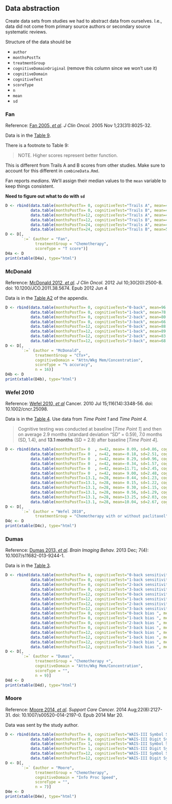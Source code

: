 ## Data abstraction

Create data sets from studies we had to abstract data from ourselves.
I.e., data did not come from primary source authors or secondary source systematic reviews.

Structure of the data should be

* `author`
* `monthsPostTx`
* `treatmentGroup`
* `cognitiveDomainOriginal` (remove this column since we won't use it)
* `cognitiveDomain`
* `cognitiveTest`
* `scoreType`
* `n`
* `mean`
* `sd`


### Fan

Reference: [Fan 2005, *et al*](http://www.ncbi.nlm.nih.gov/pubmed/16258100).
*J Clin Oncol.* 2005 Nov 1;23(31):8025-32.

Data is in the [Table 9](http://jco.ascopubs.org/content/23/31/8025/T9.expansion.html).

There is a footnote to Table 9:

> NOTE. Higher scores represent better function.

This is different from Trails A and B scores from other studies.
Make sure to account for this different in `combineData.Rmd`.

Fan reports *medians*.
We'll assign their median values to the `mean` variable to keep things consistent.

**Need to figure out what to do with `sd`**

```{r, results='asis'}
D <- rbind(data.table(monthsPostTx= 0, cognitiveTest="Trails A", mean=42.0, sd=NA, n=104, cognitiveDomain="Attn/Wkg Mem/Concentration"),
           data.table(monthsPostTx= 0, cognitiveTest="Trails B", mean=47.5, sd=NA, n=104, cognitiveDomain="Exec Fxn"),
           data.table(monthsPostTx=12, cognitiveTest="Trails A", mean=44.0, sd=NA, n= 91, cognitiveDomain="Attn/Wkg Mem/Concentration"),
           data.table(monthsPostTx=12, cognitiveTest="Trails B", mean=49.0, sd=NA, n= 91, cognitiveDomain="Exec Fxn"),
           data.table(monthsPostTx=24, cognitiveTest="Trails A", mean=47.0, sd=NA, n= 81, cognitiveDomain="Attn/Wkg Mem/Concentration"),
           data.table(monthsPostTx=24, cognitiveTest="Trails B", mean=50.0, sd=NA, n= 81, cognitiveDomain="Exec Fxn"))
D <- D[,
       `:=` (author = "Fan",
             treatmentGroup = "Chemotherapy",
             scoreType = "T score")]
D4a <- D
print(xtable(D4a), type="html")
```


### McDonald

Reference: [McDonald 2012, *et al*](http://www.ncbi.nlm.nih.gov/pubmed/22665542).
*J Clin Oncol.* 2012 Jul 10;30(20):2500-8. doi: 10.1200/JCO.2011.38.5674. Epub 2012 Jun 4

Data is in the [Table A2](http://jco.ascopubs.org/content/30/20/2500/T4.expansion.html) of the appendix.

```{r, results='asis'}
D <- rbind(data.table(monthsPostTx= 0, cognitiveTest="0-back", mean=96.1, sd= 8.2),
           data.table(monthsPostTx= 0, cognitiveTest="1-back", mean=78.3, sd=30.1),
           data.table(monthsPostTx= 0, cognitiveTest="2-back", mean=80.1, sd=27.5),
           data.table(monthsPostTx= 0, cognitiveTest="3-back", mean=66.7, sd=25.2),
           data.table(monthsPostTx=12, cognitiveTest="0-back", mean=88.0, sd=21.9),
           data.table(monthsPostTx=12, cognitiveTest="1-back", mean=89.1, sd=13.2),
           data.table(monthsPostTx=12, cognitiveTest="2-back", mean=83.1, sd=16.1),
           data.table(monthsPostTx=12, cognitiveTest="3-back", mean=68.4, sd=22.9))
D <- D[,
       `:=` (author = "McDonald",
             treatmentGroup = "CTx+",
             cognitiveDomain = "Attn/Wkg Mem/Concentration",
             scoreType = "% accuracy",
             n = 16)]
D4b <- D
print(xtable(D4b), type="html")
```


### Wefel 2010

Reference: [Wefel 2010, *et al*](http://www.ncbi.nlm.nih.gov/pubmed/20564075)
Cancer. 2010 Jul 15;116(14):3348-56. doi: 10.1002/cncr.25098.

Data is in the [Table 4](http://onlinelibrary.wiley.com/doi/10.1002/cncr.25098/full#sec1-2).
Use data from *Time Point 1* and *Time Point 4*.

> Cognitive testing was conducted at baseline [*Time Point 1*] and then on
> average 2.9 months (standard deviation "SD" = 0.59), 7.0 months (SD, 1.4),
> and **13.1 months** (SD = 2.8) after baseline [*Time Point 4*].

```{r, results='asis'}
D <- rbind(data.table(monthsPostTx= 0  , n=42, mean= 0.09, sd=0.86, cognitiveTest="Hopkins Verbal Learning Test Total", cognitiveDomain="Verbal Memory", scoreType="Z-score"),
           data.table(monthsPostTx= 0  , n=42, mean=-0.18, sd=2.51, cognitiveTest="Trail Making Part B", cognitiveDomain="Exec Fxn", scoreType="Z-score"),
           data.table(monthsPostTx= 0  , n=42, mean= 0.29, sd=0.96, cognitiveTest="MAE Controlled Oral Word Association", cognitiveDomain="Verbal Ability/Language", scoreType="Z-score"),
           data.table(monthsPostTx= 0  , n=42, mean=-0.34, sd=1.57, cognitiveTest="Trail Making Part A", cognitiveDomain="Attn/Wkg Mem/Concentration", scoreType="Z-score"),
           data.table(monthsPostTx= 0  , n=42, mean=11.71, sd=2.45, cognitiveTest="WAIS-R Digit Symbol", cognitiveDomain="Information Proc Speed", scoreType="Scaled score"),
           data.table(monthsPostTx= 0  , n=42, mean= 9.00, sd=2.48, cognitiveTest="WAIS-R Digit Span", cognitiveDomain="Attn/Wkg Mem/Concentration", scoreType="Scaled score"),
           data.table(monthsPostTx=13.1, n=28, mean=-0.44, sd=1.23, cognitiveTest="Hopkins Verbal Learning Test Total", cognitiveDomain="Verbal Memory", scoreType="Z-score"),
           data.table(monthsPostTx=13.1, n=28, mean= 0.15, sd=1.22, cognitiveTest="Trail Making Part B", cognitiveDomain="Exec Fxn", scoreType="Z-score"),
           data.table(monthsPostTx=13.1, n=28, mean= 0.30, sd=1.15, cognitiveTest="MAE Controlled Oral Word Association", cognitiveDomain="Verbal Ability/Language", scoreType="Z-score"),
           data.table(monthsPostTx=13.1, n=28, mean= 0.56, sd=1.29, cognitiveTest="Trail Making Part A", cognitiveDomain="Attn/Wkg Mem/Concentration", scoreType="Z-score"),
           data.table(monthsPostTx=13.1, n=28, mean=13.25, sd=2.03, cognitiveTest="WAIS-R Digit Symbol", cognitiveDomain="Information Proc Speed", scoreType="Scaled score"),
           data.table(monthsPostTx=13.1, n=28, mean=10.04, sd=2.67, cognitiveTest="WAIS-R Digit Span", cognitiveDomain="Attn/Wkg Mem/Concentration", scoreType="Scaled score"))
D <- D[,
       `:=` (author = "Wefel 2010",
             treatmentGroup = "Chemotherapy with or without paclitaxel")]
D4c <- D
print(xtable(D4c), type="html")
```


### Dumas

Reference: [Dumas 2013, *et al*](http://www.ncbi.nlm.nih.gov/pmc/articles/PMC3852152/).
*Brain Imaging Behav.* 2013 Dec; 7(4): 10.1007/s11682-013-9244-1.

Data is in the [Table 3](http://www.ncbi.nlm.nih.gov/pmc/articles/PMC3852152/table/T3/).

```{r, results='asis'}
D <- rbind(data.table(monthsPostTx= 0, cognitiveTest="0-back sensitivity ", mean=2.27, sd=0.9),
           data.table(monthsPostTx= 0, cognitiveTest="1-back sensitivity ", mean=1.70, sd=1.2),
           data.table(monthsPostTx= 0, cognitiveTest="2-back sensitivity ", mean=1.89, sd=0.8),
           data.table(monthsPostTx= 0, cognitiveTest="3-back sensitivity ", mean=1.32, sd=0.9),
           data.table(monthsPostTx=12, cognitiveTest="0-back sensitivity ", mean=2.40, sd=0.8),
           data.table(monthsPostTx=12, cognitiveTest="1-back sensitivity ", mean=2.29, sd=1.0),
           data.table(monthsPostTx=12, cognitiveTest="2-back sensitivity ", mean=1.68, sd=0.7),
           data.table(monthsPostTx=12, cognitiveTest="3-back sensitivity ", mean=1.60, sd=0.8),
           data.table(monthsPostTx= 0, cognitiveTest="0-back bias ", mean=0.20, sd=0.3),
           data.table(monthsPostTx= 0, cognitiveTest="1-back bias ", mean=0.22, sd=0.5),
           data.table(monthsPostTx= 0, cognitiveTest="2-back bias ", mean=0.05, sd=0.4),
           data.table(monthsPostTx= 0, cognitiveTest="3-back bias ", mean=0.61, sd=0.3),
           data.table(monthsPostTx=12, cognitiveTest="0-back bias ", mean=0.26, sd=0.3),
           data.table(monthsPostTx=12, cognitiveTest="1-back bias ", mean=0.06, sd=0.2),
           data.table(monthsPostTx=12, cognitiveTest="2-back bias ", mean=0.03, sd=.03),
           data.table(monthsPostTx=12, cognitiveTest="3-back bias ", mean=0.32, sd=0.2))
D <- D[,
       `:=` (author = "Dumas",
             treatmentGroup = "Chemotherapy +",
             cognitiveDomain = "Attn/Wkg Mem/Concentration",
             scoreType = "",
             n = 9)]
D4d <- D
print(xtable(D4d), type="html")
```


### Moore

Reference: [Moore 2014, *et al*](http://www.ncbi.nlm.nih.gov/pubmed/24647490).
*Support Care Cancer.* 2014 Aug;22(8):2127-31. doi: 10.1007/s00520-014-2197-0. Epub 2014 Mar 20.

Data was sent by the study author.

```{r, results='asis'}
D <- rbind(data.table(monthsPostTx= 0, cognitiveTest="WAIS-III Symbol Search"      , mean=29, sd= 6),
           data.table(monthsPostTx= 0, cognitiveTest="WAIS-III Digit Symbol Coding", mean=75, sd=14),
           data.table(monthsPostTx= 1, cognitiveTest="WAIS-III Symbol Search"      , mean=32, sd= 4),
           data.table(monthsPostTx= 1, cognitiveTest="WAIS-III Digit Symbol Coding", mean=74, sd= 8),
           data.table(monthsPostTx=12, cognitiveTest="WAIS-III Symbol Search"      , mean=33, sd= 4),
           data.table(monthsPostTx=12, cognitiveTest="WAIS-III Digit Symbol Coding", mean=74, sd=14))
D <- D[,
       `:=` (author = "Moore",
             treatmentGroup = "Chemotherapy",
             cognitiveDomain = "Info Proc Speed",
             scoreType = "",
             n = 7)]
D4e <- D
print(xtable(D4e), type="html")
```
